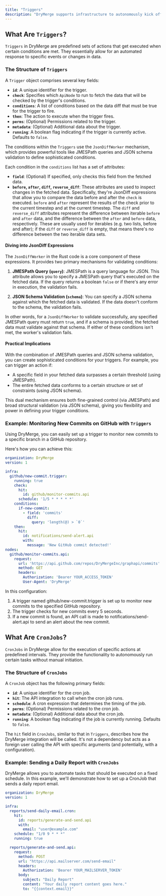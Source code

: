 ```yaml
---
title: "Triggers"
description: "DryMerge supports infrastructure to autonomously kick off workflows when events happen or on a schedule. The two types used to accomplish this are `Triggers` and `CronJobs`, and they're declared in the `infra` section of a DryMerge configuration file."
---
```


## What Are `Triggers`?

`Triggers` in DryMerge are predefined sets of actions that get executed when certain conditions are met. They essentially allow for an automated response to specific events or changes in data.

### The Structure of `Triggers`

A `Trigger` object comprises several key fields:

- **`id`**: A unique identifier for the trigger.
- **`check`**: Specifies which `ApiNode` to run to fetch the data that will be checked by the trigger's conditions.
- **`conditions`**: A list of conditions based on the data diff that must be true for the trigger to fire.
- **`then`**: The action to execute when the trigger fires.
- **`perms`**: (Optional) Permissions related to the trigger.
- **`metadata`**: (Optional) Additional data about the trigger.
- **`running`**: A boolean flag indicating if the trigger is currently active. Defaults to `false`.

The conditions within the `Triggers` use the `JsonDiffWorker` mechanism, which provides powerful tools like JMESPath queries and JSON schema validation to define sophisticated conditions.

Each condition in the `conditions` list has a set of attributes:

- **`field`**: (Optional) If specified, only checks this field from the fetched data.
- **`before`, `after`, `diff`, `reverse_diff`**: These attributes are used to inspect changes in the fetched data. Specifically, they're JsonDiff expressions that allow you to compare the data before and after the `check` is executed. `before` and `after` represent the results of the check prior to the current timestep and at the current timestep. The `diff` and `reverse_diff` attributes represent the difference between iterable `before` and `after` data, and the difference between the `after` and `before` data, respectively. These are usually used for iterables (e.g. two lists, before and after); if the `diff` or `reverse_diff` is empty, that means there's no difference between the two iterable data sets.

#### Diving into JsonDiff Expressions

The `JsonDiffWorker` in the Rust code is a core component of these expressions. It provides two primary mechanisms for validating conditions:

1. **JMESPath Query (`query`)**: JMESPath is a query language for JSON. This attribute allows you to specify a JMESPath query that's executed on the fetched data. If the query returns a boolean `false` or if there's any error in execution, the validation fails.

2. **JSON Schema Validation (`schema`)**: You can specify a JSON schema against which the fetched data is validated. If the data doesn't conform to the schema, the validation fails.

In other words, for a `JsonDiffWorker` to validate successfully, any specified JMESPath query must return `true`, and if a schema is provided, the fetched data must validate against that schema. If either of these conditions isn't met, the worker's validation fails.

#### Practical Implications

With the combination of JMESPath queries and JSON schema validation, you can create sophisticated conditions for your triggers. For example, you can trigger an action if:

- A specific field in your fetched data surpasses a certain threshold (using JMESPath).
- The entire fetched data conforms to a certain structure or set of constraints (using JSON schema).

This dual mechanism ensures both fine-grained control (via JMESPath) and broad structural validation (via JSON schema), giving you flexibility and power in defining your trigger conditions.


### Example: Monitoring New Commits on GitHub with `Triggers`

Using DryMerge, you can easily set up a trigger to monitor new commits to a specific branch in a GitHub repository.

Here's how you can achieve this:

```yaml
organization: DryMerge
version: 1

infra:
  github/new-commit.trigger:
    running: true
    check:
      hit:
        id: github/monitor-commits.api
      schedule: '1/5 * * * * *'
    conditions:
      if-new-commit:
        - field: 'commits'
          diff:
            query: 'length(@) > `0`'
    then:
      hit:
        id: notifications/send-alert.api
        with:
          message: 'New GitHub commit detected!'
nodes:
  github/monitor-commits.api:
    request:
      url: 'https://api.github.com/repos/DryMergeInc/graphapi/commits'
      method: GET
      headers:
        Authorization: 'Bearer YOUR_ACCESS_TOKEN'
        User-Agent: 'DryMerge'
```

In this configuration:

1. A trigger named github/new-commit.trigger is set up to monitor new commits to the specified GitHub repository.
2. The trigger checks for new commits every 5 seconds.
3. If a new commit is found, an API call is made to notifications/send-alert.api to send an alert about the new commit.


## What Are `CronJobs`?

`CronJobs` in DryMerge allow for the execution of specific actions at predefined intervals. They provide the functionality to autonomously run certain tasks without manual initiation.

### The Structure of `CronJobs`

A `CronJob` object has the following primary fields:

- **`id`**: A unique identifier for the cron job.
- **`hit`**: The API integration to call when the cron job runs.
- **`schedule`**: A cron expression that determines the timing of the job.
- **`perms`**: (Optional) Permissions related to the cron job.
- **`metadata`**: (Optional) Additional data about the cron job.
- **`running`**: A boolean flag indicating if the job is currently running. Defaults to `false`.

The `hit` field in `CronJobs`, similar to that in `Triggers`, describes how the DryMerge integration will be called. It's not a dependency but acts as a foreign user calling the API with specific arguments (and potentially, with a configuration).
### Example: Sending a Daily Report with `CronJobs`

DryMerge allows you to automate tasks that should be executed on a fixed schedule. In this example, we'll demonstrate how to set up a CronJob that sends a daily report email.

```yaml
organization: DryMerge
version: 1

infra:
  reports/send-daily-email.cron:
    hit:
      id: reports/generate-and-send.api
      with:
        email: "user@example.com"
    schedule: "1/0 9 * * *"
    running: true

  reports/generate-and-send.api:
    request:
      method: POST
      url: "https://api.mailserver.com/send-email"
      headers:
        Authorization: 'Bearer YOUR_MAILSERVER_TOKEN'
      body:
        subject: "Daily Report"
        content: "Your daily report content goes here."
        to: "{{context.email}}"
```